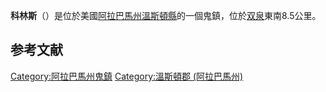 {{Infobox settlement
|official_name=科林斯
|elevation_ft=666
|coordinates={{coord|34|06|41|N|87|19|11|W|region:US-IA|display=inline,title}}
|pushpin_map              = USA Alabama
|pushpin_label            = 科林斯
|blank_name=[[地名資訊系統|GNIS]]代碼
|blank_info=2680815<ref>{{cite gnis|2680815|Corinth (historical)}}</ref>
|settlement_type=[[鬼城|鬼城]]
|subdivision_type=[[世界政區索引|國家]]
|subdivision_name=美國
|subdivision_type1=[[美國州份|州]]
|subdivision_name1=[[阿拉巴馬州|阿拉巴馬州]]
|subdivision_type2=[[亚拉巴马州县级行政区列表|縣]]
|subdivision_name2=[[温斯顿县_(亚拉巴马州)|溫斯頓郡]]
}}
'''科林斯'''（{{lang-en|Corinth}}）是位於美國[[亚拉巴马州|阿拉巴馬州]][[温斯顿县_(亚拉巴马州)|溫斯頓縣]]的一個鬼鎮，位於[[双泉_(阿拉巴马州)|双泉]]東南8.5公里。

== 参考文献 ==
{{Reflist}}

{{US-geo-stub}}

{{溫斯頓縣 (阿拉巴馬州)}}
[[Category:阿拉巴馬州鬼鎮|Category:阿拉巴馬州鬼鎮]]
[[Category:溫斯頓郡_(阿拉巴馬州)|Category:溫斯頓郡 (阿拉巴馬州)]]